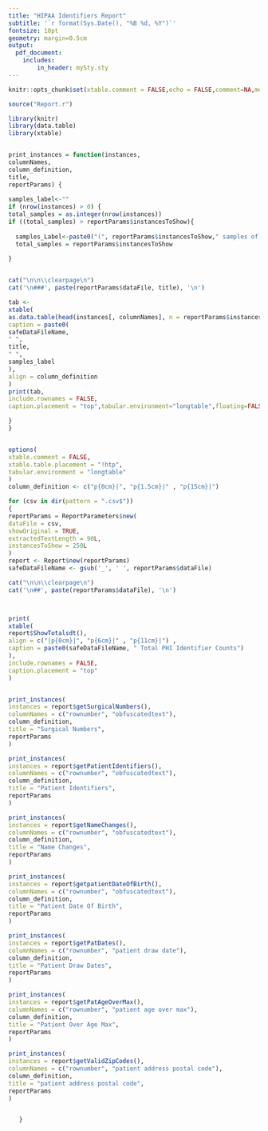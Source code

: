 ```yaml
---
title: "HIPAA Identifiers Report"
subtitle: '`r format(Sys.Date(), "%B %d, %Y")`'
fontsize: 10pt
geometry: margin=0.5cm
output:
  pdf_document:
    includes:
        in_header: mySty.sty
---
```



```r
knitr::opts_chunk$set(xtable.comment = FALSE,echo = FALSE,comment=NA,message=FALSE, warning=FALSE)
```



\pagestyle{plain}



```r

source("Report.r")

library(knitr)
library(data.table)
library(xtable)


print_instances = function(instances,
columnNames,
column_definition,
title,
reportParams) {
  
samples_label<-""  
if (nrow(instances) > 0) {
total_samples = as.integer(nrow(instances))
if ((total_samples) > reportParams$instancesToShow){
  
  samples_Label<-paste0("(", reportParams$instancesToShow," samples of ",total_samples,")") 
  total_samples = reportParams$instancesToShow                   
                        
}


cat("\n\n\\clearpage\n")
cat('\n###', paste(reportParams$dataFile, title), '\n')

tab <-
xtable(
as.data.table(head(instances[, columnNames], n = reportParams$instancesToShow)),
caption = paste0(
safeDataFileName,
" ",
title,
" ",
samples_label
),
align = column_definition
)
print(tab,
include.rownames = FALSE,
caption.placement = "top",tabular.environment="longtable",floating=FALSE)

}
}


options(
xtable.comment = FALSE,
xtable.table.placement = "!htp",
tabular.environment = "longtable"
)
column_definition <- c("p{0cm}|", "p{1.5cm}|" , "p{15cm}|")

for (csv in dir(pattern = ".csv$"))
{
reportParams = ReportParameters$new(
dataFile = csv,
showOriginal = TRUE,
extractedTextLength = 90L,
instancesToShow = 250L
)
report <- Report$new(reportParams)
safeDataFileName <- gsub('_', ' ', reportParams$dataFile)

cat("\n\n\\clearpage\n")
cat('\n##', paste(reportParams$dataFile), '\n')



print(
xtable(
report$ShowTotalsdt(),
align = c("|p{0cm}|", "p{6cm}|" , "p{11cm}|") ,
caption = paste0(safeDataFileName, " Total PHI Identifier Counts")
),
include.rownames = FALSE,
caption.placement = "top"
)


print_instances(
instances = report$getSurgicalNumbers(),
columnNames = c("rownumber", "obfuscatedtext"),
column_definition,
title = "Surgical Numbers",
reportParams
)

print_instances(
instances = report$getPatientIdentifiers(),
columnNames = c("rownumber", "obfuscatedtext"),
column_definition,
title = "Patient Identifiers",
reportParams
)

print_instances(
instances = report$getNameChanges(),
columnNames = c("rownumber", "obfuscatedtext"),
column_definition,
title = "Name Changes",
reportParams
)

print_instances(
instances = report$getpatientDateOfBirth(),
columnNames = c("rownumber", "obfuscatedtext"),
column_definition,
title = "Patient Date Of Birth",
reportParams
)

print_instances(
instances = report$getPatDates(),
columnNames = c("rownumber", "patient draw date"),
column_definition,
title = "Patient Draw Dates",
reportParams
)

print_instances(
instances = report$getPatAgeOverMax(),
columnNames = c("rownumber", "patient age over max"),
column_definition,
title = "Patient Over Age Max",
reportParams
)

print_instances(
instances = report$getValidZipCodes(),
columnNames = c("rownumber", "patient address postal code"),
column_definition,
title = "patient address postal code",
reportParams
)


   }


  




 
```